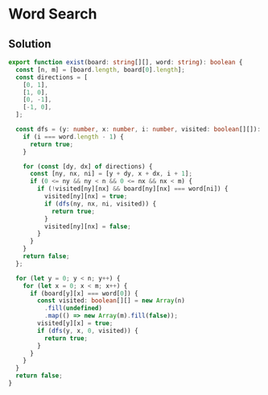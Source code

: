 # Word Search

## Solution

```typescript filename="solution.ts" copy 
export function exist(board: string[][], word: string): boolean {
  const [n, m] = [board.length, board[0].length];
  const directions = [
    [0, 1],
    [1, 0],
    [0, -1],
    [-1, 0],
  ];

  const dfs = (y: number, x: number, i: number, visited: boolean[][]): boolean => {
    if (i === word.length - 1) {
      return true;
    }

    for (const [dy, dx] of directions) {
      const [ny, nx, ni] = [y + dy, x + dx, i + 1];
      if (0 <= ny && ny < n && 0 <= nx && nx < m) {
        if (!visited[ny][nx] && board[ny][nx] === word[ni]) {
          visited[ny][nx] = true;
          if (dfs(ny, nx, ni, visited)) {
            return true;
          }
          visited[ny][nx] = false;
        }
      }
    }
    return false;
  };

  for (let y = 0; y < n; y++) {
    for (let x = 0; x < m; x++) {
      if (board[y][x] === word[0]) {
        const visited: boolean[][] = new Array(n)
          .fill(undefined)
          .map(() => new Array(m).fill(false));
        visited[y][x] = true;
        if (dfs(y, x, 0, visited)) {
          return true;
        }
      }
    }
  }
  return false;
}
```